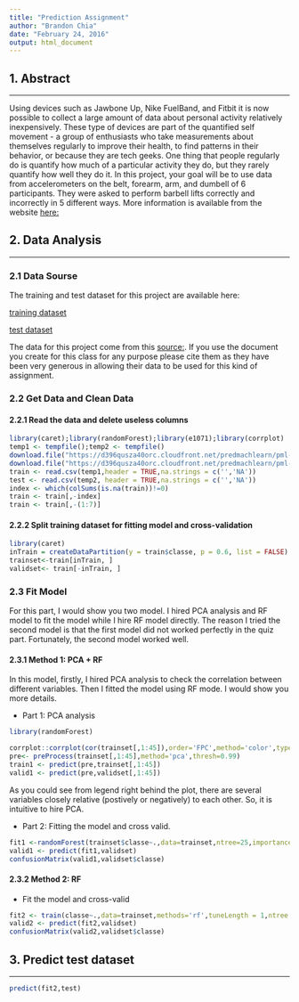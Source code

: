 ```yaml
---
title: "Prediction Assignment"
author: "Brandon Chia"
date: "February 24, 2016"
output: html_document
---
```

## 1. Abstract
***
Using devices such as Jawbone Up, Nike FuelBand, and Fitbit it is now possible to collect a large amount of data about personal activity relatively inexpensively. These type of devices are part of the quantified self movement - a group of enthusiasts who take measurements about themselves regularly to improve their health, to find patterns in their behavior, or because they are tech geeks. One thing that people regularly do is quantify how much of a particular activity they do, but they rarely quantify how well they do it. In this project, your goal will be to use data from accelerometers on the belt, forearm, arm, and dumbell of 6 participants. They were asked to perform barbell lifts correctly and incorrectly in 5 different ways. More information is available from the website [here:]( http://groupware.les.inf.puc-rio.br/har)

## 2. Data Analysis
***
### 2.1 Data Sourse

The training and test dataset for this project are available here:

[training dataset](https://d396qusza40orc.cloudfront.net/predmachlearn/pml-training.csv)

[test dataset](https://d396qusza40orc.cloudfront.net/predmachlearn/pml-testing.csv)

The data for this project come from this [source:]( http://groupware.les.inf.puc-rio.br/har). If you use the document you create for this class for any purpose please cite them as they have been very generous in allowing their data to be used for this kind of assignment.

### 2.2 Get Data and Clean Data
#### 2.2.1 Read the data and delete useless columns

```r
library(caret);library(randomForest);library(e1071);library(corrplot)
temp1 <- tempfile();temp2 <- tempfile()
download.file("https://d396qusza40orc.cloudfront.net/predmachlearn/pml-training.csv",destfile=temp1)
download.file("https://d396qusza40orc.cloudfront.net/predmachlearn/pml-testing.csv",destfile=temp2)
train <- read.csv(temp1,header = TRUE,na.strings = c('','NA'))
test <- read.csv(temp2, header = TRUE,na.strings = c('','NA'))
index <- which(colSums(is.na(train))!=0)
train <- train[,-index]
train <- train[,-(1:7)] 
```
#### 2.2.2 Split training dataset for fitting model and cross-validation

```r
library(caret)
inTrain = createDataPartition(y = train$classe, p = 0.6, list = FALSE)
trainset<-train[inTrain, ]
validset<- train[-inTrain, ]
```
### 2.3 Fit Model

For this part, I would show you two model. I hired PCA analysis and RF model to fit the model while I hire RF model directly. The reason I tried the second model is that the first model did not worked perfectly in the quiz part. Fortunately, the second model worked well.

#### 2.3.1 Method 1: PCA + RF

In this model, firstly, I hired PCA analysis to check the correlation between different variables. Then I fitted the model using RF mode. I would show you more details.

* Part 1: PCA analysis

```r
library(randomForest)
```

```r
corrplot::corrplot(cor(trainset[,1:45]),order='FPC',method='color',type='upper')
pre<- preProcess(trainset[,1:45],method='pca',thresh=0.99)
train1 <- predict(pre,trainset[,1:45])
valid1 <- predict(pre,validset[,1:45])
```

As you could see from legend right behind the plot, there are several variables closely relative (postively or negatively) to each other. So, it is intuitive to hire PCA.

* Part 2: Fitting the model and cross valid.

```r
fit1 <-randomForest(trainset$classe~.,data=trainset,ntree=25,importance=TRUE)
valid1 <- predict(fit1,validset)
confusionMatrix(valid1,validset$classe)
```

#### 2.3.2 Method 2: RF
* Fit the model and cross-valid

```r
fit2 <- train(classe~.,data=trainset,methods='rf',tuneLength = 1,ntree = 25)
valid2 <- predict(fit2,validset)
confusionMatrix(valid2,validset$classe)
```
## 3. Predict test dataset
***
```r
predict(fit2,test)
```
